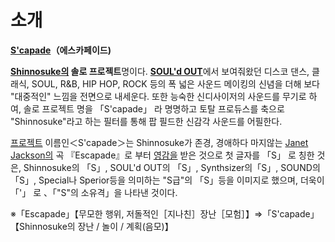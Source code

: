 = 소개 =
'''[[S'capade]]（에스카페이드)'''

'''[[Shinnosuke]]의 솔로 프로젝트'''명이다. '''[[SOUL'd OUT]]'''에서 보여줘왔던 디스코 댄스, 클래식, SOUL, R&B, HIP HOP, ROCK 등의 폭 넓은 사운드 메이킹의 신념을 더해 보다 "대중적인" 느낌을 전면으로 내세운다. 또한 능숙한 신디사이저의 사운드를 무기로 하여, 솔로 프로젝트 명을 「S'capade」 라 명명하고 토탈 프로듀스를 축으로 "Shinnosuke"라고 하는 필터를 통해 팝 필드한 신감각 사운드를 어필한다.

[[프로젝트]] 이름인＜S'capade＞는 Shinnosuke가 존경, 경애하다 마지않는 [[Janet Jackson]]의 곡 『Escapade』로 부터 [[영감]]을 받은 것으로 첫 글자를 「S」 로 칭한 것은, Shinnosuke의 「S」, SOUL'd OUT의 「S」, Synthsizer의「S」, SOUND의 「S」, Special나 Sperior등을 의미하는 "S급"의 「S」등을 이미지로 했으며, 더욱이 「'」 로 、「"S"의 소유격」을 나타낸 것이다. 

※「Escapade」【무모한 행위, 저돌적인［지나친］장난［모험］】⇒「S'capade」【Shinnosuke의 장난 / 놀이 / 계획(음모)】
